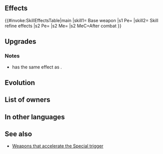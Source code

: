 {{About|the sword Mystletainn|the tome called Missiletain|Missiletainn (tome)|the sword called Missiletainn|Missiletainn (sword)}}{{Weapon Infobox
|tagid=SID_ミストルティン
|weaponType=Sword
|might=16
|range=1
|effect=Accelerates Special trigger (cooldown count-1).
|cooldown=-1
|cost=400
|exclusive=1
|userVersion1=Weapon
|userVersion2=Upgrade Gleam
|statModifiers=0,16,0,0,0
|required=Killing Edge
|refinePaths=default
|refineSP=400
|refineMedals=500
|refineDews=200
|effectSkill1=Grants Atk/Spd/Def/Res+3. After combat, deals 6 damage to unit.
|iconSkill1=Fury W.png
|tagidExtraSkill1=獅
|statModifiersSkill1=3,19,3,3,3
|properties=random_owner
}}
==Effects==
{{#invoke:SkillEffectsTable|main
|skill1={{SCi|weapon}} Base weapon
|s1 Pe={{Eft|Accelerates Special}}
|skill2={{Si|Mystletainn|refine=Skill1}} Skill refine effects
|s2 Pe={{Eft|Stat Boosts|Atk/Spd/Def/Res|3}}
|s2 Me={{Eft|Damage|6}}
|s2 MeC=After combat
}}

==Upgrades==
{{Weapon Upgrade List}}
===Notes===
* {{St|Mystletainn|refine=skill1}} has the same effect as {{St|Fury 3}}.
{{After combat note|out of combat damage|name={{St|Mystletainn|refine=skill1}}}}
{{DamageToUnit|name={{St|Mystletainn|refine=skill1}}}}
==Evolution==
{{WeaponEvolution
|weapon=Dark Mystletainn
|Medals=375
|Dew=150
}}
==List of owners==
{{Skill Hero List}}
==In other languages==
{{OtherLanguages
|japanese=ミストルティン
|german=Misteltein
|spanishEU=Mistilteinn
|spanishLA=Mistilteinn
|french=Mistilteinn
|italian=Mystletainn
|chineseTW=米斯特汀
|portuguese=Mystletainn
}}
==See also==
{{See also skills|cond=(Description LIKE '%Grants Atk/Spd/Def/Res+_. After combat, deals _ damage to unit.%' OR WikiName LIKE '%M%letainn%') AND (Exclusive=1 AND Name NOT LIKE '%+')}}
* [[Weapons that accelerate the Special trigger]]
{{Weapons Navbox}}